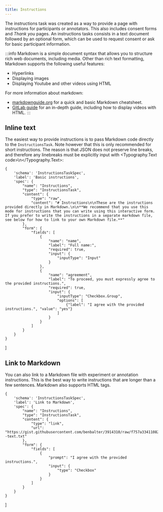 ```yaml
---
title: Instructions
---
```



The instructions task was created as a way to provide a page with instructions for participants or annotators. This also includes consent forms and *Thank you* pages. An instructions tasks consists in a text document followed by an optional form, which can be used to request consent or ask for basic participant information.

:::info
Markdown is a simple document syntax that allows you to structure rich web documents, including media. Other than rich text formatting, Markdown supports the following useful features:

- Hyperlinks
- Displaying images
- Displaying Youtube and other videos using HTML

For more information about markdown:

- [markdownguide.org](https://www.markdownguide.org/cheat-sheet/) for a quick and basic Markdown cheatsheet.
- [GitLab guide](https://about.gitlab.com/handbook/markdown-guide/) for an in-depth guide, including how to display videos with HTML.
:::

## Inline text

The easiest way to provide instructions is to pass Markdown code directly to the `InstructionsTask`. Note however that this is only recommended for short instructions. The reason is that JSON does not preserve line breaks, and therefore any linebreaks must be explicitly input with <Typography.Text code>\\n</Typography.Text>:

    {
        'schema': 'InstructionsTaskSpec',
        'label': 'Basic instructions',
        'spec': {
            "name": "Instructions",
            "type": "InstructionsTask",
            "content": {
                "type": "raw",
                "content": "# Instructions\n\nThese are the instructions provided directly in Markdown.\n\n**We recommend that you use this mode for instructions that you can write using this interactive form. If you prefer to write the instructions in a separate markdown file, see below for how to link to your own Markdown file.**"
            },
            "form": {
                "fields": [
                    {
                        "name": "name",
                        "label": "Full name:",
                        "required": true,
                        "input": {
                            "inputType": "Input"
                        }
                    },
                    {
                        "name": "agreement",
                        "label": "To proceed, you must expressly agree to the provided instructions.",
                        "required": true,
                        "input": {
                            "inputType": "Checkbox.Group",
                            "options": [
                                {"label": "I agree with the provided instructions.", "value": "yes"}
                            ]
                        }
                    }
                ]
            }
        }
    }
]

<TaskPlayground tasks={playgroundTasks} />

## Link to Markdown

You can also link to a Markdown file with experiment or annotation instructions. This is the best way to write instructions that are longer than a few sentences. Markdown also supports HTML tags.

    {
        'schema': 'InstructionsTaskSpec',
        'label': 'Link to Markdown',
        'spec': {
            "name": "Instructions",
            "type": "InstructionsTask",
            "content": {
                "type": "link",
                "url": "https://gist.githubusercontent.com/benbalter/3914310/raw/f757a33411082da23f0ad4a124b45fcdacc1b43f/Example--text.txt"
            },
            "form": {
                "fields": [
                    {
                        "prompt": "I agree with the provided instructions.",
                        "input": {
                            "type": "Checkbox"
                        }
                    }
                ]
            }
        }
    }
]

<TaskPlayground tasks={playgroundTasks2} />
